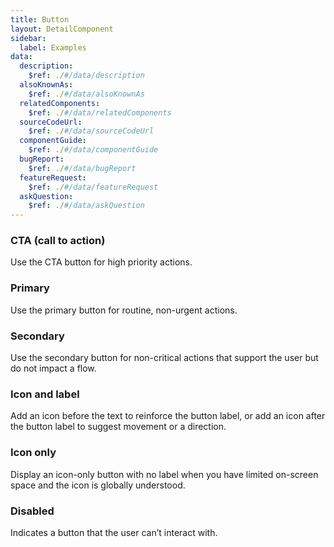 ```yaml
---
title: Button
layout: DetailComponent
sidebar:
  label: Examples
data:
  description:
    $ref: ./#/data/description
  alsoKnownAs:
    $ref: ./#/data/alsoKnownAs
  relatedComponents:
    $ref: ./#/data/relatedComponents
  sourceCodeUrl:
    $ref: ./#/data/sourceCodeUrl
  componentGuide:
    $ref: ./#/data/componentGuide
  bugReport:
    $ref: ./#/data/bugReport
  featureRequest:
    $ref: ./#/data/featureRequest
  askQuestion:
    $ref: ./#/data/askQuestion
---
```


<LivePreviewControls>
<LivePreview componentName="button" exampleName="CTA" >

### CTA (call to action)

Use the CTA button for high priority actions.

</LivePreview>

<LivePreview componentName="button" exampleName="Primary" >

### Primary

Use the primary button for routine, non-urgent actions.

</LivePreview>

<LivePreview componentName="button" exampleName="Secondary" >

### Secondary

Use the secondary button for non-critical actions that support the user but do not impact a flow.

</LivePreview>

<LivePreview componentName="button" exampleName="IconAndLabel" >

### Icon and label

Add an icon before the text to reinforce the button label, or add an icon after the button label to suggest movement or a direction.

</LivePreview>

<LivePreview componentName="button" exampleName="IconOnly" >

### Icon only

Display an icon-only button with no label when you have limited on-screen space and the icon is globally understood.

</LivePreview>

<LivePreview componentName="button" exampleName="Disabled" >

### Disabled

Indicates a button that the user can’t interact with.

</LivePreview>
</LivePreviewControls>
